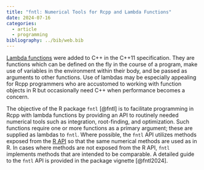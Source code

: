 ```yaml
---
title: "fntl: Numerical Tools for Rcpp and Lambda Functions"
date: 2024-07-16
categories:
  - article
  - programming
bibliography: ../bib/web.bib
---
```


[Lambda functions][lambda-url] were added to C++ in the C++11 specification.
They are functions which can be defined on the fly in the course of a program,
make use of variables in the environment within their body, and be passed as
arguments to other functions. Use of lambdas may be especially appealing for
Rcpp programmers who are accustomed to working with function objects in R but
occasionally need C++ when performance becomes a concern.

The objective of the R package `fntl` [@fntl] is to facilitate programming in
Rcpp with lambda functions by providing an API to routinely needed numerical
tools such as integration, root-finding, and optimization. Such functions
require one or more functions as a primary argument; these are supplied as
lambdas to `fntl`. Where possible, the `fntl` API utilizes methods exposed from
the [R API][Rapi-url] so that the same numerical methods are used as in R. In
cases where methods are not exposed from the R API, `fntl` implements methods
that are intended to be comparable. A detailed guide to the `fntl` API is
provided in the package vignette [@fntl2024].

[lambda-url]: https://en.cppreference.com/w/cpp/language/lambda
[fntl-url]: https://github.com/andrewraim/fntl
[Rapi-url]: https://cran.r-project.org/doc/manuals/r-release/R-exts.html#The-R-API


